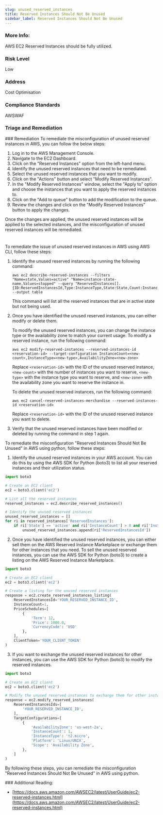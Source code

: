 ```yaml
---
slug: unused_reserved_instances
title: Reserved Instances Should Not Be Unused
sidebar_label: Reserved Instances Should Not Be Unused
---
```


### More Info:

AWS EC2 Reserved Instances should be fully utilized.

### Risk Level

Low

### Address

Cost Optimisation

### Compliance Standards

AWSWAF


### Triage and Remediation
<Tabs>
<Tab title='Remediation'>
### Remediation

<AccordionGroup>
<Accordion title='Using Console' defaultOpen='true'>
To remediate the misconfiguration of unused reserved instances in AWS, you can follow the below steps:

1. Log in to the AWS Management Console.
2. Navigate to the EC2 Dashboard.
3. Click on the "Reserved Instances" option from the left-hand menu.
4. Identify the unused reserved instances that need to be remediated.
5. Select the unused reserved instances that you want to modify.
6. Click on the "Actions" button and select "Modify Reserved Instances".
7. In the "Modify Reserved Instances" window, select the "Apply to" option and choose the instances that you want to apply the reserved instances to.
8. Click on the "Add to queue" button to add the modification to the queue.
9. Review the changes and click on the "Modify Reserved Instances" button to apply the changes.

Once the changes are applied, the unused reserved instances will be applied to the selected instances, and the misconfiguration of unused reserved instances will be remediated.

#
</Accordion>

<Accordion title='Using CLI'>
To remediate the issue of unused reserved instances in AWS using AWS CLI, follow these steps:

1. Identify the unused reserved instances by running the following command:

   ```
   aws ec2 describe-reserved-instances --filters "Name=state,Values=active" "Name=instance-state-name,Values=stopped" --query "ReservedInstances[].{ID:ReservedInstancesId,Type:InstanceType,State:State,Count:InstanceCount,Start:Start,End:End}" --output table
   ```
   
   This command will list all the reserved instances that are in active state but not being used.

2. Once you have identified the unused reserved instances, you can either modify or delete them.

   To modify the unused reserved instances, you can change the instance type or the availability zone to match your current usage. To modify a reserved instance, run the following command:
   
   ```
   aws ec2 modify-reserved-instances --reserved-instances-id <reservation-id> --target-configuration InstanceCount=<new-count>,InstanceType=<new-type>,AvailabilityZone=<new-zone>
   ```
   
   Replace `<reservation-id>` with the ID of the unused reserved instance, `<new-count>` with the number of instances you want to reserve, `<new-type>` with the instance type you want to reserve, and `<new-zone>` with the availability zone you want to reserve the instance in.
   
   To delete the unused reserved instances, run the following command:
   
   ```
   aws ec2 cancel-reserved-instances-merchandise --reserved-instances-id <reservation-id>
   ```
   
   Replace `<reservation-id>` with the ID of the unused reserved instance you want to delete.
   
3. Verify that the unused reserved instances have been modified or deleted by running the command in step 1 again.
</Accordion>

<Accordion title='Using Python'>
To remediate the misconfiguration "Reserved Instances Should Not Be Unused" in AWS using python, follow these steps:

1. Identify the unused reserved instances in your AWS account. You can do this by using the AWS SDK for Python (boto3) to list all your reserved instances and their utilization status.

```python
import boto3

# Create an EC2 client
ec2 = boto3.client('ec2')

# List all the reserved instances
reserved_instances = ec2.describe_reserved_instances()

# Identify the unused reserved instances
unused_reserved_instances = []
for ri in reserved_instances['ReservedInstances']:
    if ri['State'] == 'active' and ri['InstanceCount'] > 0 and ri['InstanceCount'] == ri['AvailableInstanceCount']:
        unused_reserved_instances.append(ri['ReservedInstancesId'])
```

2. Once you have identified the unused reserved instances, you can either sell them on the AWS Reserved Instance Marketplace or exchange them for other instances that you need. To sell the unused reserved instances, you can use the AWS SDK for Python (boto3) to create a listing on the AWS Reserved Instance Marketplace.

```python
import boto3

# Create an EC2 client
ec2 = boto3.client('ec2')

# Create a listing for the unused reserved instances
response = ec2.create_reserved_instances_listing(
    ReservedInstancesId='YOUR_RESERVED_INSTANCE_ID',
    InstanceCount=1,
    PriceSchedules=[
        {
            'Term': 12,
            'Price': 1000.0,
            'CurrencyCode': 'USD'
        },
    ],
    ClientToken='YOUR_CLIENT_TOKEN'
)
```

3. If you want to exchange the unused reserved instances for other instances, you can use the AWS SDK for Python (boto3) to modify the reserved instances.

```python
import boto3

# Create an EC2 client
ec2 = boto3.client('ec2')

# Modify the unused reserved instances to exchange them for other instances
response = ec2.modify_reserved_instances(
    ReservedInstancesIds=[
        'YOUR_RESERVED_INSTANCE_ID',
    ],
    TargetConfigurations=[
        {
            'AvailabilityZone': 'us-west-2a',
            'InstanceCount': 1,
            'InstanceType': 't2.micro',
            'Platform': 'Linux/UNIX',
            'Scope': 'Availability Zone',
        },
    ]
)
```

By following these steps, you can remediate the misconfiguration "Reserved Instances Should Not Be Unused" in AWS using python.
</Accordion>

</AccordionGroup>
</Tab>
</Tabs>
### Additional Reading:

- [https://docs.aws.amazon.com/AWSEC2/latest/UserGuide/ec2-reserved-instances.html](https://docs.aws.amazon.com/AWSEC2/latest/UserGuide/ec2-reserved-instances.html) 

